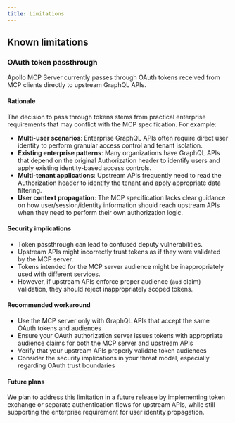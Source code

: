 ```yaml
---
title: Limitations
---
```



## Known limitations

### OAuth token passthrough

Apollo MCP Server currently passes through OAuth tokens received from MCP clients directly to upstream GraphQL APIs.

#### Rationale 

The decision to pass through tokens stems from practical enterprise requirements that may conflict with the MCP specification. For example: 

- **Multi-user scenarios**: Enterprise GraphQL APIs often require direct user identity to perform granular access control and tenant isolation.
- **Existing enterprise patterns**: Many organizations have GraphQL APIs that depend on the original Authorization header to identify users and apply existing identity-based access controls.
- **Multi-tenant applications**: Upstream APIs frequently need to read the Authorization header to identify the tenant and apply appropriate data filtering.
- **User context propagation**: The MCP specification lacks clear guidance on how user/session/identity information should reach upstream APIs when they need to perform their own authorization logic.

#### Security implications

- Token passthrough can lead to confused deputy vulnerabilities.
- Upstream APIs might incorrectly trust tokens as if they were validated by the MCP server.
- Tokens intended for the MCP server audience might be inappropriately used with different services.
- However, if upstream APIs enforce proper audience (`aud` claim) validation, they should reject inappropriately scoped tokens.

#### Recommended workaround

- Use the MCP server only with GraphQL APIs that accept the same OAuth tokens and audiences
- Ensure your OAuth authorization server issues tokens with appropriate audience claims for both the MCP server and upstream APIs
- Verify that your upstream APIs properly validate token audiences
- Consider the security implications in your threat model, especially regarding OAuth trust boundaries

#### Future plans

We plan to address this limitation in a future release by implementing token exchange or separate authentication flows for upstream APIs, while still supporting the enterprise requirement for user identity propagation.
